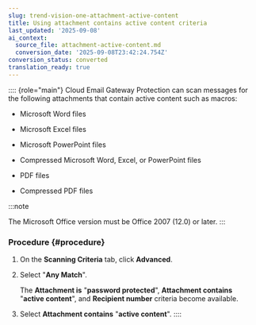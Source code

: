 ```yaml
---
slug: trend-vision-one-attachment-active-content
title: Using attachment contains active content criteria
last_updated: '2025-09-08'
ai_context:
  source_file: attachment-active-content.md
  conversion_date: '2025-09-08T23:42:24.754Z'
conversion_status: converted
translation_ready: true
---
```


:::: {role="main"}
Cloud Email Gateway Protection can scan messages for the following attachments that contain active content such as macros:

- Microsoft Word files

- Microsoft Excel files

- Microsoft PowerPoint files

- Compressed Microsoft Word, Excel, or PowerPoint files

- PDF files

- Compressed PDF files

:::note

The Microsoft Office version must be Office 2007 (12.0) or later.
:::

### Procedure {#procedure}

1.  On the **Scanning Criteria** tab, click **Advanced**.

2.  Select "**Any Match**".

    The **Attachment is** "**password protected**", **Attachment contains** "**active content**", and **Recipient number** criteria become available.

3.  Select **Attachment contains** "**active content**".
::::
